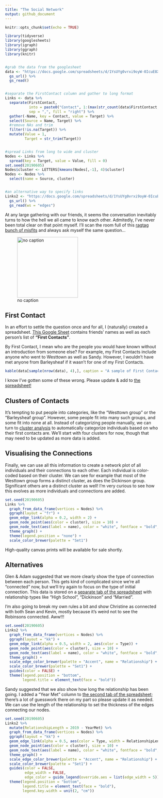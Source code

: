 ```yaml
---
title: "The Social Network"
output: github_document
---
```


```r
knitr::opts_chunk$set(echo = TRUE)

library(tidyverse)
library(googlesheets)
library(igraph)
library(ggraph)
library(knitr)


#grab the data from the googlesheet
data <- "https://docs.google.com/spreadsheets/d/1YsUYg0vrxi9oyW-0IcuE8XfAKGZb6MR7VlpmdChGI0A" %>% 
  gs_url() %>% 
  gs_read()


#separate the FirstContact column and gather to long format
Links <- data %>% 
  separate(FirstContact, 
           into = paste0("Contact", 1:(max(str_count(data$FirstContact, ",")) + 1)),
           sep = ",", fill = "right") %>% 
  gather(-Name, key = Contact, value = Target) %>% 
  select(Source = Name, Target) %>% 
  #remove NAs and trim
  filter(!is.na(Target)) %>% 
  mutate(Value = 1,
         Target = str_trim(Target))


#spread Links from long to wide and cluster
Nodes <- Links %>% 
  spread(key = Target, value = Value, fill = 0)
set.seed(20190605)
Nodes$cluster <- LETTERS[kmeans(Nodes[,-1], 4)$cluster]
Nodes <- Nodes %>% 
  select(name = Source, cluster)


#an alternative way to specify links
Links2 <- "https://docs.google.com/spreadsheets/d/1YsUYg0vrxi9oyW-0IcuE8XfAKGZb6MR7VlpmdChGI0A" %>% 
  gs_url() %>% 
  gs_read(ws = "edges")
```


At any large gathering with our friends, it seems the conversation inevitably turns to how the hell we all came to know each other.  Admitedly, I've never been total clear on that point myself.  I'll scan the room full of this [ragtag bunch of misfits](https://tvtropes.org/pmwiki/pmwiki.php/Main/RagtagBunchOfMisfits) and always ask myself the same question...

![no caption](seinfeld.jpg){width=200px}


## First Contact

In an effort to settle the question once and for all, I (naturally) created a spreadsheet.  [This Google Sheet](https://docs.google.com/spreadsheets/d/1YsUYg0vrxi9oyW-0IcuE8XfAKGZb6MR7VlpmdChGI0A) contains friends' names as well as each person's list of **"First Contacts"**.  

By First Contact, I mean who are the people you would have known without an introduction from someone else?  For example, my First Contacts include anyone who went to Westtown as well as Sandy.  However, I wouldn't have met anyone from Barleysheaf if it wasn't for one of my First Contacts.

```r
kable(data[sample(nrow(data), 4),], caption = "A sample of First Contacts")
```

I know I've gotten some of these wrong.  Please update & add to [the spreadsheet!](https://docs.google.com/spreadsheets/d/1YsUYg0vrxi9oyW-0IcuE8XfAKGZb6MR7VlpmdChGI0A)



## Clusters of Contacts

It's tempting to put people into categories, like the "Westtown group" or the "Barleysheaf group".  However, some people fit into many such groups, and some fit into none at all.  Instead of categorizing people manually, we can turn to [cluster analysis](https://en.wikipedia.org/wiki/Cluster_analysis) to automatically categorize individuals based on who their first contacts are.  We'll start with four clusters for now, though that may need to be updated as more data is added.



## Visualising the Connections

Finally, we can use all this information to create a network plot of all individuals and their connections to each other.  Each individual is color-coded based on their cluster.  We can see for example that most of the Westtown group forms a distinct cluster, as does the Dickinson group.  Significant others are a distinct cluster as well!  I'm very curious to see how this evolves as more individuals and connections are added.

```r
set.seed(20190605)
Links %>%
  graph_from_data_frame(vertices = Nodes) %>% 
  ggraph(layout = "fr") + 
  geom_edge_link(alpha = 0.2, width = 2) + 
  geom_node_point(aes(color = cluster), size = 10) + 
  geom_node_text(aes(label = name), color = "white", fontface = "bold", size = 2) + 
  theme_graph() + 
  theme(legend.position = "none") + 
  scale_color_brewer(palette = "Set1")
```


High-quality canvas prints will be available for sale shortly.


## Alternatives

Glen & Adam suggested that we more clearly show the type of connection between each person.  This gets kind of complicated since we're all "connected" now, but we'll try again to focus on the type of initial connection.  This data is stored on a [separate tab of the spreadsheet](https://docs.google.com/spreadsheets/d/1YsUYg0vrxi9oyW-0IcuE8XfAKGZb6MR7VlpmdChGI0A/edit#gid=1618818909) with relationship types like "High School", "Dickinson" and "Married".

I'm also going to break my own rules a bit and show Christine as connected with both Sean and Kevin, mostly because it's weird not to see the Robinsons connected.  Aww!!!

```r
set.seed(20190605)
Links2 %>% 
  graph_from_data_frame(vertices = Nodes) %>% 
  ggraph(layout = "kk") + 
  geom_edge_link(alpha = 0.5, width = 2, aes(color = Type)) + 
  geom_node_point(aes(color = cluster), size = 10) + 
  geom_node_text(aes(label = name), color = "white", fontface = "bold", size = 2) + 
  theme_graph() + 
  scale_edge_color_brewer(palette = "Accent", name = "Relationship") + 
  scale_color_brewer(palette = "Set1") + 
  guides(color = FALSE) + 
  theme(legend.position = "bottom",
        legend.title = element_text(face = "bold"))
```


Sandy suggested that we also show how long the relationship has been going.  I added a "Year Met" column to [the second tab of the spreadsheet](https://docs.google.com/spreadsheets/d/1YsUYg0vrxi9oyW-0IcuE8XfAKGZb6MR7VlpmdChGI0A/edit#gid=1618818909); there's a lot of guesswork there on my part so please update it as needed.  We can use the length of the relationship to set the thickness of the edges connecting our nodes.

```r
set.seed(20190605)
Links2 %>% 
  mutate(RelationshipLength = 2019 - YearMet) %>% 
  graph_from_data_frame(vertices = Nodes) %>% 
  ggraph(layout = "kk") + 
  geom_edge_link(alpha = 0.5, aes(color = Type, width = RelationshipLength)) + 
  geom_node_point(aes(color = cluster), size = 10) + 
  geom_node_text(aes(label = name), color = "white", fontface = "bold", size = 2) + 
  theme_graph() + 
  scale_edge_color_brewer(palette = "Accent", name = "Relationship") + 
  scale_color_brewer(palette = "Set1") + 
  guides(color = FALSE,
         edge_width = FALSE,
         edge_color = guide_legend(override.aes = list(edge_width = 5))) + 
  theme(legend.position = "bottom",
        legend.title = element_text(face = "bold"),
        legend.key.width = unit(2, "cm"))
```